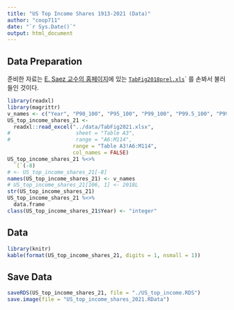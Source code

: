 ```yaml
---
title: "US Top Income Shares 1913-2021 (Data)"
author: "coop711"
date: "`r Sys.Date()`"
output: html_document
---
```


## Data Preparation

준비한 자료는  [E. Saez 교수의 홈페이지](http://elsa.berkeley.edu/~saez/)에 있는 [`TabFig2018prel.xls`](http://eml.berkeley.edu//~saez/TabFig2018prel.xls)` 를 손봐서 불러들인 것이다. 

<!--
## readxl
-->

```r
library(readxl)
library(magrittr)
v_names <- c("Year", "P90_100", "P95_100", "P99_100", "P99.5_100", "P99.9_100", "P99.99_100", "P90_95", "P95_99", "P99_99.5", "P99.5_99.9", "P99.9_99.99")
US_top_income_shares_21 <-
  readxl::read_excel("../data/TabFig2021.xlsx",
#                     sheet = "Table A3",
#                     range = "A6:M114",
                     range = "Table A3!A6:M114",
                     col_names = FALSE)
US_top_income_shares_21 %<>%
  `[`(-8)
# <- US_top_income_shares_21[-8]
names(US_top_income_shares_21) <- v_names
# US_top_income_shares_21[106, 1] <- 2018L
str(US_top_income_shares_21)
US_top_income_shares_21 %<>% 
  data.frame
class(US_top_income_shares_21$Year) <- "integer"
```

## Data

```r
library(knitr)
kable(format(US_top_income_shares_21, digits = 1, nsmall = 1))
```

## Save Data

```r
saveRDS(US_top_income_shares_21, file = "./US_top_income.RDS")
save.image(file = "US_top_income_shares_2021.RData")
```